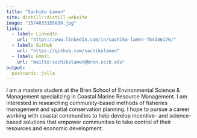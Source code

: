 ```yaml
---
title: "Sachiko Lamen"
site: distill::distill_website
image: "1574833155838.jpg"
links:
  - label: LinkedIn
    url: "https://www.linkedin.com/in/sachiko-lamen-7b4346176/"
  - label: GitHub
    url: "https://github.com/sachikolamen"
  - label: Email
    url: "mailto:sachikolamen@bren.ucsb.edu"
output:
  postcards::jolla
---
```


I am a masters student at the Bren School of Environmental Science & Management specializing in Coastal Marine Resource Management. I am interested in researching community-based methods of fisheries management and spatial conservation planning. I hope to pursue a career working with coastal communities to help develop incentive- and science-based solutions that empower communities to take control of their resources and economic development.

